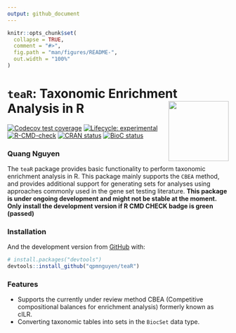 ```yaml
---
output: github_document
---
```


<!-- README.md is generated from README.Rmd. Please edit that file -->

```r
knitr::opts_chunk$set(
  collapse = TRUE,
  comment = "#>",
  fig.path = "man/figures/README-",
  out.width = "100%"
)
```

# `teaR`: Taxonomic Enrichment Analysis in R <img src='man/figures/logo.png' align="right" height="137" />
<!-- badges: start -->
[![Codecov test coverage](https://codecov.io/gh/qpmnguyen/teaR/branch/master/graph/badge.svg)](https://codecov.io/gh/qpmnguyen/teaR?branch=master)
[![Lifecycle: experimental](https://img.shields.io/badge/lifecycle-experimental-orange.svg)](https://www.tidyverse.org/lifecycle/#experimental)
[![R-CMD-check](https://github.com/qpmnguyen/teaR/workflows/R-CMD-check/badge.svg)](https://github.com/qpmnguyen/teaR/actions)
[![CRAN status](https://www.r-pkg.org/badges/version/teaR)](https://CRAN.R-project.org/package=teaR)
[![BioC status](http://www.bioconductor.org/shields/build/release/bioc/teaR.svg)](https://bioconductor.org/checkResults/release/bioc-LATEST/teaR)
<!-- badges: end -->

### Quang Nguyen

The `teaR` package provides basic functionality to perform taxonomic enrichment analysis in R. This package mainly supports the `CBEA` method, and provides additional support for generating sets for analyses using approaches commonly used in the gene set testing literature. **This package is under ongoing development and might not be stable at the moment. Only install the development version if R CMD CHECK badge is green (passed)**  

### Installation

And the development version from [GitHub](https://github.com/) with:

``` r
# install.packages("devtools")
devtools::install_github("qpmnguyen/teaR")
```

### Features  
 * Supports the currently under review method CBEA (Competitive compositional balances for enrichment analysis) formerly known as cILR.  
 * Converting taxonomic tables into sets in the `BiocSet` data type.  
